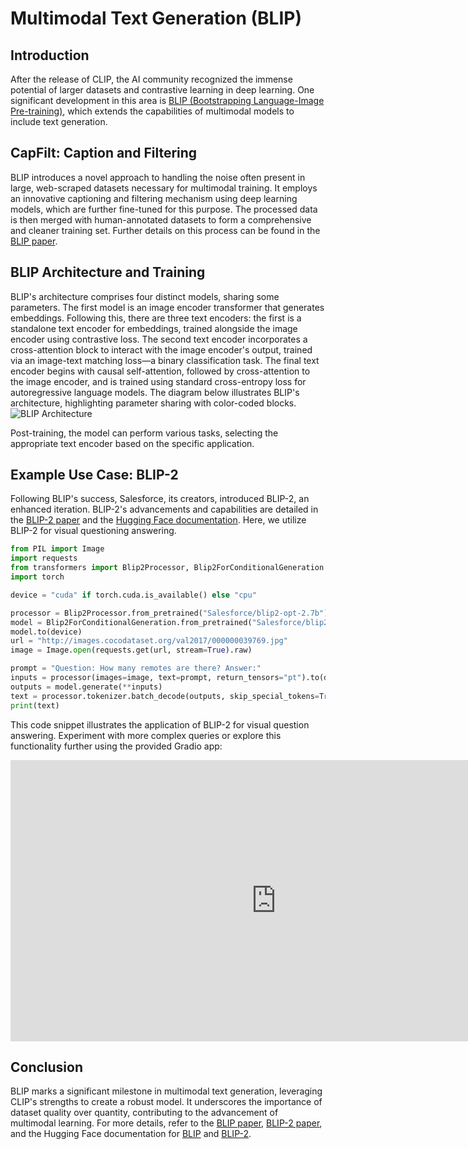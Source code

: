 # Multimodal Text Generation (BLIP)
## Introduction

After the release of CLIP, the AI community recognized the immense potential of larger datasets and contrastive learning in deep learning. One significant development in this area is [BLIP (Bootstrapping Language-Image Pre-training)](https://arxiv.org/abs/2201.12086), which extends the capabilities of multimodal models to include text generation.

## CapFilt: Caption and Filtering
BLIP introduces a novel approach to handling the noise often present in large, web-scraped datasets necessary for multimodal training. It employs an innovative captioning and filtering mechanism using deep learning models, which are further fine-tuned for this purpose. The processed data is then merged with human-annotated datasets to form a comprehensive and cleaner training set. Further details on this process can be found in the [BLIP paper](https://arxiv.org/abs/2201.12086).

## BLIP Architecture and Training
BLIP's architecture comprises four distinct models, sharing some parameters. The first model is an image encoder transformer that generates embeddings. Following this, there are three text encoders: the first is a standalone text encoder for embeddings, trained alongside the image encoder using contrastive loss. The second text encoder incorporates a cross-attention block to interact with the image encoder's output, trained via an image-text matching loss—a binary classification task. The final text encoder begins with causal self-attention, followed by cross-attention to the image encoder, and is trained using standard cross-entropy loss for autoregressive language models. The diagram below illustrates BLIP's architecture, highlighting parameter sharing with color-coded blocks.
![BLIP Architecture](https://huggingface.co/datasets/hf-vision/course-assets/resolve/main/BLIP.png)

Post-training, the model can perform various tasks, selecting the appropriate text encoder based on the specific application.

## Example Use Case: BLIP-2
Following BLIP's success, Salesforce, its creators, introduced BLIP-2, an enhanced iteration. BLIP-2's advancements and capabilities are detailed in the [BLIP-2 paper](https://arxiv.org/abs/2301.12597) and the [Hugging Face documentation](https://huggingface.co/docs/transformers/model_doc/blip-2). Here, we utilize BLIP-2 for visual questioning answering.

```python
from PIL import Image
import requests
from transformers import Blip2Processor, Blip2ForConditionalGeneration
import torch

device = "cuda" if torch.cuda.is_available() else "cpu"

processor = Blip2Processor.from_pretrained("Salesforce/blip2-opt-2.7b")
model = Blip2ForConditionalGeneration.from_pretrained("Salesforce/blip2-opt-2.7b", torch_dtype=torch.float16)
model.to(device)
url = "http://images.cocodataset.org/val2017/000000039769.jpg"
image = Image.open(requests.get(url, stream=True).raw)

prompt = "Question: How many remotes are there? Answer:"
inputs = processor(images=image, text=prompt, return_tensors="pt").to(device, torch.float16)
outputs = model.generate(**inputs)
text = processor.tokenizer.batch_decode(outputs, skip_special_tokens=True)
print(text)
```
This code snippet illustrates the application of BLIP-2 for visual question answering. Experiment with more complex queries or explore this functionality further using the provided Gradio app:

<iframe
	src="https://hysts-BLIP2-with-transformers.hf.space"
	frameborder="0"
	width="850"
	height="450">
</iframe>

## Conclusion

BLIP marks a significant milestone in multimodal text generation, leveraging CLIP's strengths to create a robust model. It underscores the importance of dataset quality over quantity, contributing to the advancement of multimodal learning. For more details, refer to the [BLIP paper](https://arxiv.org/abs/2201.12086), [BLIP-2 paper](https://arxiv.org/abs/2301.12597), and the Hugging Face documentation for [BLIP](https://huggingface.co/docs/transformers/model_doc/blip) and [BLIP-2](https://huggingface.co/docs/transformers/model_doc/blip-2).
